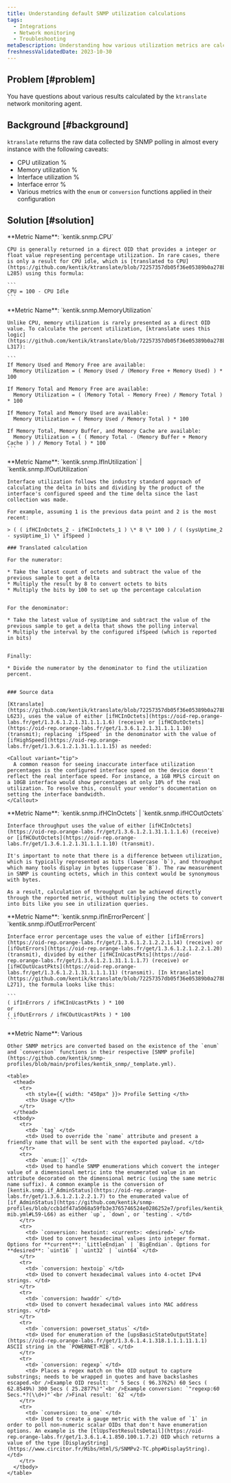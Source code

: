 ```yaml
---
title: Understanding default SNMP utilization calculations
tags:
  - Integrations
  - Network monitoring
  - Troubleshooting
metaDescription: Understanding how various utilization metrics are calculated in ktranslate.
freshnessValidatedDate: 2023-10-30
---
```


## Problem [#problem]

You have questions about various results calculated by the `ktranslate` network monitoring agent.

## Background [#background]

`ktranslate` returns the raw data collected by SNMP polling in almost every instance with the following caveats:
  * CPU utilization %
  * Memory utilization %
  * Interface utilization %
  * Interface error %
  * Various metrics with the `enum` or `conversion` functions applied in their configuration

## Solution [#solution]

<CollapserGroup>
  <Collapser
    id="cpu-utilization"
    title="CPU Utilization %"
  >
    **Metric Name**: `kentik.snmp.CPU`

    CPU is generally returned in a direct OID that provides a integer or float value representing percentage utilization. In rare cases, there is only a result for CPU idle, which is [translated to CPU](https://github.com/kentik/ktranslate/blob/72257357db05f36e05389b0a278b702a707a0941/pkg/inputs/snmp/metrics/device_metrics.go#L281-L285) using this formula:

    ```
    CPU = 100 - CPU Idle
    ```
  </Collapser>
  <Collapser
    id="memory-utilization"
    title="Memory Utilization %"
  >
    **Metric Name**: `kentik.snmp.MemoryUtilization`

    Unlike CPU, memory utilization is rarely presented as a direct OID value. To calculate the percent utilization, [ktranslate uses this logic](https://github.com/kentik/ktranslate/blob/72257357db05f36e05389b0a278b702a707a0941/pkg/inputs/snmp/metrics/device_metrics.go#L287-L317):

    ```
    If Memory Used and Memory Free are available:
      Memory Utilization = ( Memory Used / (Memory Free + Memory Used) ) * 100

    If Memory Total and Memory Free are available:
      Memory Utilization = ( (Memory Total - Memory Free) / Memory Total ) * 100

    If Memory Total and Memory Used are available:
      Memory Utilization = ( Memory Used / Memory Total ) * 100

    If Memory Total, Memory Buffer, and Memory Cache are available:
      Memory Utilization = ( ( Memory Total - (Memory Buffer + Memory Cache ) ) / Memory Total ) * 100
    ```
  </Collapser>
  <Collapser
    id="interface-utilization"
    title="Interface Utilization %"
  >
    **Metric Name**: `kentik.snmp.IfInUtilization` | `kentik.snmp.IfOutUtilization`

    Interface utilization follows the industry standard approach of calculating the delta in bits and dividing by the product of the interface's configured speed and the time delta since the last collection was made.

    For example, assuming 1 is the previous data point and 2 is the most recent:

    > ( ( ifHCInOctets_2 - ifHCInOctets_1 ) \* 8 \* 100 ) / ( (sysUptime_2 - sysUptime_1) \* ifSpeed )

    ### Translated calculation

    For the numerator:

    * Take the latest count of octets and subtract the value of the previous sample to get a delta
    * Multiply the result by 8 to convert octets to bits
    * Multiply the bits by 100 to set up the percentage calculation


    For the denominator:

    * Take the latest value of sysUptime and subtract the value of the previous sample to get a delta that shows the polling interval
    * Multiply the interval by the configured ifSpeed (which is reported in bits)


    Finally:

    * Divide the numerator by the denominator to find the utilization percent.


    ### Source data

    [Ktranslate](https://github.com/kentik/ktranslate/blob/72257357db05f36e05389b0a278b702a707a0941/pkg/formats/nrm/nrm.go#L581-L623), uses the value of either [ifHCInOctets](https://oid-rep.orange-labs.fr/get/1.3.6.1.2.1.31.1.1.1.6) (receive) or [ifHCOutOctets](https://oid-rep.orange-labs.fr/get/1.3.6.1.2.1.31.1.1.1.10) (transmit); replacing `ifSpeed` in the denominator with the value of [ifHighSpeed](https://oid-rep.orange-labs.fr/get/1.3.6.1.2.1.31.1.1.1.15) as needed:

    <Callout variant="tip">
      A common reason for seeing inaccurate interface utilization percentages is the configured interface speed on the device doesn't reflect the real interface speed. For instance, a 1GB MPLS circuit on a 10GB interface would show percentages at only 10% of the real utilization. To resolve this, consult your vendor's documentation on setting the interface bandwidth.
    </Callout>
  </Collapser>
  <Collapser
    id="interface-throughput"
    title="Interface Throughput"
  >
    **Metric Name**: `kentik.snmp.ifHCInOctets` | `kentik.snmp.ifHCOutOctets`

    Interface throughput uses the value of either [ifHCInOctets](https://oid-rep.orange-labs.fr/get/1.3.6.1.2.1.31.1.1.1.6) (receive) or [ifHCOutOctets](https://oid-rep.orange-labs.fr/get/1.3.6.1.2.1.31.1.1.1.10) (transmit).

    It's important to note that there is a difference between utilization, which is typically represented as bits (lowercase `b`), and throughput which many tools display in bytes (uppercase `B`). The raw measurement in SNMP is counting octets, which in this context would be synonymous with bytes.

    As a result, calculation of throughput can be achieved directly through the reported metric, without multiplying the octets to convert into bits like you see in utilization queries.
  </Collapser>
  <Collapser
    id="interface-errors"
    title="Interface Errors %"
  >
    **Metric Name**: `kentik.snmp.ifInErrorPercent` | `kentik.snmp.ifOutErrorPercent`

    Interface error percentage uses the value of either [ifInErrors](https://oid-rep.orange-labs.fr/get/1.3.6.1.2.1.2.2.1.14) (receive) or [ifOutErrors](https://oid-rep.orange-labs.fr/get/1.3.6.1.2.1.2.2.1.20) (transmit), divided by either [ifHCInUcastPkts](https://oid-rep.orange-labs.fr/get/1.3.6.1.2.1.31.1.1.1.7) (receive) or [ifHCOutUcastPkts](https://oid-rep.orange-labs.fr/get/1.3.6.1.2.1.31.1.1.1.11) (transmit). [In ktranslate](https://github.com/kentik/ktranslate/blob/72257357db05f36e05389b0a278b702a707a0941/pkg/inputs/snmp/metrics/interface_metrics.go#L255-L271), the formula looks like this:

    ```
    ( ifInErrors / ifHCInUcastPkts ) * 100
    or
    ( ifOutErrors / ifHCOutUcastPkts ) * 100
    ```
  </Collapser>
  <Collapser
    id="snmp-conversions"
    title="SNMP conversions"
  >
    **Metric Name**: Various

    Other SNMP metrics are converted based on the existence of the `enum` and `conversion` functions in their respective [SNMP profile](https://github.com/kentik/snmp-profiles/blob/main/profiles/kentik_snmp/_template.yml).

    <table>
      <thead>
        <tr>
          <th style={{ width: "450px" }}> Profile Setting </th>
          <th> Usage </th>
        </tr>
      </thead>
      <tbody>
        <tr>
          <td> `tag` </td>
          <td> Used to override the `name` attribute and present a friendly name that will be sent with the exported payload. </td>
        </tr>
        <tr>
          <td> `enum:[]` </td>
          <td> Used to handle SNMP enumerations which convert the integer value of a dimensional metric into the enumerated value in an attribute decorated on the dimensional metric (using the same metric name suffix). A common example is the conversion of [kentik.snmp.if_AdminStatus](https://oid-rep.orange-labs.fr/get/1.3.6.1.2.1.2.2.1.7) to the enumerated value of [if_AdminStatus](https://github.com/kentik/snmp-profiles/blob/ccb1df47a5068a59fb3e3765746524e0286252e7/profiles/kentik_snmp/_general/if-mib.yml#L59-L66) as either `up`, `down`, or `testing`. </td>
        </tr>
        <tr>
          <td> `conversion: hextoint: <current>: <desired>` </td>
          <td> Used to convert hexadecimal values into integer format. Options for **current**: `LittleEndian` | `BigEndian`. Options for **desired**: `uint16` | `uint32` | `uint64` </td>
        </tr>
        <tr>
          <td> `conversion: hextoip` </td>
          <td> Used to convert hexadecimal values into 4-octet IPv4 strings. </td>
        </tr>
        <tr>
          <td> `conversion: hwaddr` </td>
          <td> Used to convert hexadecimal values into MAC address strings. </td>
        </tr>
        <tr>
          <td> `conversion: powerset_status` </td>
          <td> Used for enumeration of the [upsBasicStateOutputState](https://oid-rep.orange-labs.fr/get/1.3.6.1.4.1.318.1.1.1.11.1.1) ASCII string in the `POWERNET-MIB`. </td>
        </tr>
        <tr>
          <td> `conversion: regexp` </td>
          <td> Places a regex match on the OID output to capture substrings; needs to be wrapped in quotes and have backslashes escaped.<br />Example OID result: `" 5 Secs ( 96.3762%) 60 Secs ( 62.8549%) 300 Secs ( 25.2877%)"`<br />Example conversion: `"regexp:60 Secs.*?(\\d+)"`<br />Final result: `62` </td>
        </tr>
        <tr>
          <td> `conversion: to_one` </td>
          <td> Used to create a gauge metric with the value of `1` in order to poll non-numeric scalar OIDs that don't have enumeration options. An example is the [tlUpsTestResultsDetail](https://oid-rep.orange-labs.fr/get/1.3.6.1.4.1.850.100.1.7.2) OID which returns a value of the type [DisplayString](https://www.circitor.fr/Mibs/Html/S/SNMPv2-TC.php#DisplayString). </td>
        </tr>
      </tbody>
    </table>
  </Collapser>
</CollapserGroup>
